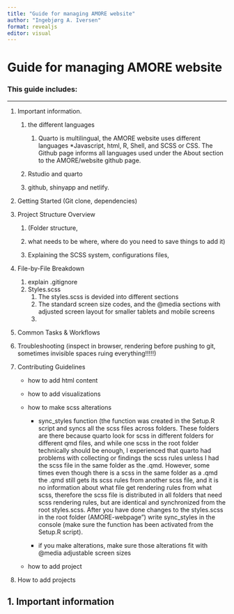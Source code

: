 ```yaml
---
title: "Guide for managing AMORE website"
author: "Ingebjørg A. Iversen"
format: revealjs
editor: visual
---
```


# Guide for managing AMORE website

### This guide includes:

------------------------------------------------------------------------

1.  Important information.

    1.  the different languages

        1.  Quarto is multilingual, the AMORE website uses different languages \*Javascript, html, R, Shell, and SCSS or CSS. The Github page informs all languages used under the About section to the AMORE/website github page.

    2.  Rstudio and quarto

    3.  github, shinyapp and netlify.

2.  Getting Started (Git clone, dependencies)

3.  Project Structure Overview

    1.  (Folder structure,

    2.  what needs to be where, where do you need to save things to add it)

    3.  Explaining the SCSS system, configurations files,

4.  File-by-File Breakdown

    1.  explain .gitignore
    2.  Styles.scss
        1.  The styles.scss is devided into different sections
        2.  The standard screen size codes, and the @media sections with adjusted screen layout for smaller tablets and mobile screens
        3.  

5.  Common Tasks & Workflows

6.  Troubleshooting (inspect in browser, rendering before pushing to git, sometimes invisible spaces ruing everything!!!!!)

7.  Contributing Guidelines

    -   how to add html content

    -   how to add visualizations

    -   how to make scss alterations

        -   sync_styles function (the function was created in the Setup.R script and syncs all the scss files across folders. These folders are there because quarto look for scss in different folders for different qmd files, and while one scss in the root folder technically should be enough, I experienced that quarto had problems with collecting or findings the scss rules unless I had the scss file in the same folder as the .qmd. However, some times even though there is a scss in the same folder as a .qmd the .qmd still gets its scss rules from another scss file, and it is no information about what file get rendering rules from what scss, therefore the scss file is distributed in all folders that need scss rendering rules, but are identical and synchronized from the root styles.scss. After you have done changes to the styles.scss in the root folder (AMORE-webpage") write sync_styles in the console (make sure the function has been activated from the Setup.R script).

        -   if you make alterations, make sure those alterations fit with @media adjustable screen sizes

    -   how to add project

8.  How to add projects

## 1. Important information
